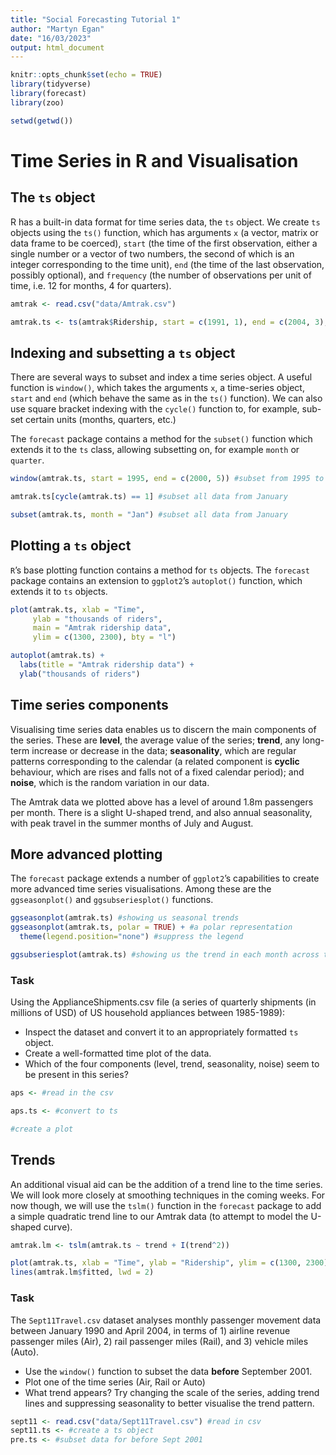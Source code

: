 ```yaml
---
title: "Social Forecasting Tutorial 1"
author: "Martyn Egan"
date: "16/03/2023"
output: html_document
---
```


```r
knitr::opts_chunk$set(echo = TRUE)
library(tidyverse)
library(forecast)
library(zoo)

setwd(getwd())
```

# Time Series in R and Visualisation

## The `ts` object

R has a built-in data format for time series data, the `ts` object. We create `ts` objects using the `ts()` function, which has arguments `x` (a vector, matrix or data frame to be coerced), `start` (the time of the first observation, either a single number or a vector of two numbers, the second of which is an integer corresponding to the time unit), `end` (the time of the last observation, possibly optional), and `frequency` (the number of observations per unit of time, i.e. 12 for months, 4 for quarters).

```r
amtrak <- read.csv("data/Amtrak.csv")

amtrak.ts <- ts(amtrak$Ridership, start = c(1991, 1), end = c(2004, 3), frequency = 12)
```

## Indexing and subsetting a `ts` object

There are several ways to subset and index a time series object. A useful function is `window()`, which takes the arguments `x`, a time-series object, `start` and `end` (which behave the same as in the `ts()` function). We can also use square bracket indexing with the `cycle()` function to, for example, sub-set certain units (months, quarters, etc.) 

The `forecast` package contains a method for the `subset()` function which extends it to the `ts` class, allowing subsetting on, for example `month` or `quarter`.

```r
window(amtrak.ts, start = 1995, end = c(2000, 5)) #subset from 1995 to May 2000 inclusive

amtrak.ts[cycle(amtrak.ts) == 1] #subset all data from January

subset(amtrak.ts, month = "Jan") #subset all data from January
```

## Plotting a `ts` object

`R`'s base plotting function contains a method for `ts` objects. The `forecast` package contains an extension to `ggplot2`'s `autoplot()` function, which extends it to `ts` objects.

```r
plot(amtrak.ts, xlab = "Time", 
     ylab = "thousands of riders", 
     main = "Amtrak ridership data",
     ylim = c(1300, 2300), bty = "l")

autoplot(amtrak.ts) +
  labs(title = "Amtrak ridership data") +
  ylab("thousands of riders")
```

## Time series components

Visualising time series data enables us to discern the main components of the series. These are **level**, the average value of the series; **trend**, any long-term increase or decrease in the data; **seasonality**, which are regular patterns corresponding to the calendar (a related component is **cyclic** behaviour, which are rises and falls not of a fixed calendar period); and **noise**, which is the random variation in our data. 

The Amtrak data we plotted above has a level of around 1.8m passengers per month. There is a slight U-shaped trend, and also annual seasonality, with peak travel in the summer months of July and August. 

## More advanced plotting

The `forecast` package extends a number of `ggplot2`'s capabilities to create more advanced time series visualisations. Among these are the `ggseasonplot()` and `ggsubseriesplot()` functions.

```r
ggseasonplot(amtrak.ts) #showing us seasonal trends
ggseasonplot(amtrak.ts, polar = TRUE) + #a polar representation
  theme(legend.position="none") #suppress the legend

ggsubseriesplot(amtrak.ts) #showing us the trend in each month across the whole series
```

### Task

Using the ApplianceShipments.csv file (a series of quarterly shipments (in millions of USD) of US household appliances between 1985-1989):

- Inspect the dataset and convert it to an appropriately formatted `ts` object.
- Create a well-formatted time plot of the data.
- Which of the four components (level, trend, seasonality, noise) seem to be present in this series?

```r
aps <- #read in the csv

aps.ts <- #convert to ts

#create a plot
```

## Trends

An additional visual aid can be the addition of a trend line to the time series. We will look more closely at smoothing techniques in the coming weeks. For now though, we will use the `tslm()` function in the `forecast` package to add a simple quadratic trend line to our Amtrak data (to attempt to model the U-shaped curve).

```r
amtrak.lm <- tslm(amtrak.ts ~ trend + I(trend^2))

plot(amtrak.ts, xlab = "Time", ylab = "Ridership", ylim = c(1300, 2300), bty = "l")
lines(amtrak.lm$fitted, lwd = 2)
```

### Task

The `Sept11Travel.csv` dataset analyses monthly passenger movement data between January 1990 and April 2004, in terms of 1) airline revenue passenger miles (Air), 2) rail passenger miles (Rail), and 3) vehicle miles (Auto).

- Use the `window()` function to subset the data **before** September 2001.
- Plot one of the time series (Air, Rail or Auto)
- What trend appears? Try changing the scale of the series, adding trend lines and suppressing seasonality to better visualise the trend pattern.

```r
sept11 <- read.csv("data/Sept11Travel.csv") #read in csv
sept11.ts <- #create a ts object
pre.ts <- #subset data for before Sept 2001
  
```